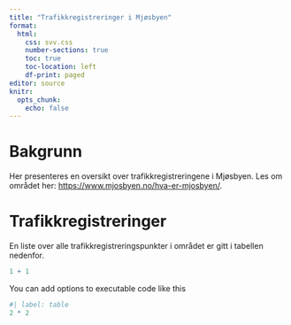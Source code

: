```yaml
---
title: "Trafikkregistreringer i Mjøsbyen"
format: 
  html:
    css: svv.css
    number-sections: true
    toc: true
    toc-location: left
    df-print: paged
editor: source
knitr: 
  opts_chunk: 
    echo: false
---
```


# Bakgrunn

Her presenteres en oversikt over trafikkregistreringene i Mjøsbyen. Les om området her: <https://www.mjosbyen.no/hva-er-mjosbyen/>.

# Trafikkregistreringer

En liste over alle trafikkregistreringspunkter i området er gitt i tabellen nedenfor.

```r
1 + 1
```

You can add options to executable code like this 

```r
#| label: table
2 * 2
```
